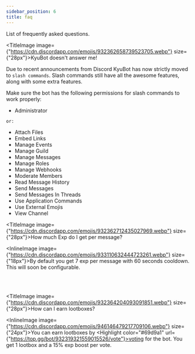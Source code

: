```yaml
---
sidebar_position: 6
title: faq
---
```


List of frequently asked questions.

<Underline />

<TitleImage image={"https://cdn.discordapp.com/emojis/932362658739523705.webp"} size={"28px"}>KyuBot doesn't answer me!</TitleImage>

Due to recent announcements from <Highlight color="#69d9a1" url="https://discord.com/blog/welcome-to-the-new-era-of-discord-apps">Discord</Highlight> KyuBot has now strictly moved to `slash commands`. Slash commands still have all the awesome features, along with some extra features.

Make sure the bot has the following permissions for slash commands to work properly:

- Administrator

`or:`

- Attach Files
- Embed Links
- Manage Events
- Manage Guild
- Manage Messages
- Manage Roles
- Manage Webhooks
- Moderate Members
- Read Message History
- Send Messages
- Send Messages In Threads
- Use Application Commands
- Use External Emojis
- View Channel

<Underline />

<TitleImage image={"https://cdn.discordapp.com/emojis/932362712435027969.webp"} size={"28px"}>How much Exp do I get per message?</TitleImage>

<InlineImage image={"https://cdn.discordapp.com/emojis/933110632444723261.webp"} size={"18px"}>By default you get 7 exp per message with 60 seconds cooldown. This will soon be configurable.</InlineImage>

<br />
<br />

<Underline />

<TitleImage image={"https://cdn.discordapp.com/emojis/932364204093091851.webp"} size={"28px"}>How can I earn lootboxes?</TitleImage>

<InlineImage image={"https://cdn.discordapp.com/emojis/946146479217709106.webp"} size={"24px"}>You can earn lootboxes by <Highlight color="#69d9a1" url={"https://top.gg/bot/932319321559015526/vote"}>voting</Highlight> for the bot. You get 1 lootbox and a 15% exp boost per vote.</InlineImage>

<br />